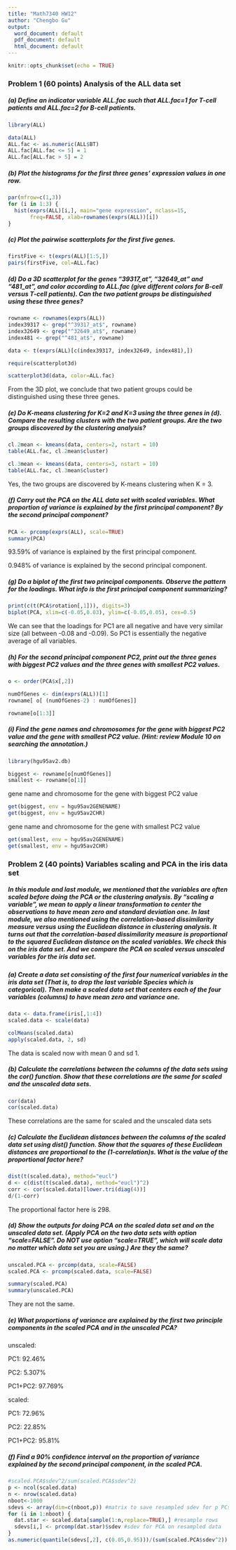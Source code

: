 ```yaml
---
title: "Math7340 HW12"
author: "Chengbo Gu"
output:
  word_document: default
  pdf_document: default
  html_document: default
---
```

```r
knitr::opts_chunk$set(echo = TRUE)
```

### Problem 1 (60 points) Analysis of the ALL data set
##### (a) Define an indicator variable ALL.fac such that ALL.fac=1 for T-cell patients and ALL.fac=2 for B-cell patients.

```r
library(ALL)
```
```r
data(ALL)
ALL.fac <- as.numeric(ALL$BT)
ALL.fac[ALL.fac <= 5] = 1
ALL.fac[ALL.fac > 5] = 2
```


##### (b) Plot the histograms for the first three genes’ expression values in one row.
```r
par(mfrow=c(1,3))
for (i in 1:3) {
  hist(exprs(ALL)[i,], main="gene expression", nclass=15, 
       freq=FALSE, xlab=rownames(exprs(ALL))[i])
}
```

##### (c) Plot the pairwise scatterplots for the first five genes.
```r
firstFive <- t(exprs(ALL)[1:5,])
pairs(firstFive, col=ALL.fac)
```

##### (d) Do a 3D scatterplot for the genes “39317_at”, “32649_at” and “481_at”, and color according to ALL.fac (give different colors for B-cell versus T-cell patients). Can the two patient groups be distinguished using these three genes?

```r
rowname <- rownames(exprs(ALL))
index39317 <- grep("^39317_at$", rowname)
index32649 <- grep("^32649_at$", rowname)
index481 <- grep("^481_at$", rowname)

data <- t(exprs(ALL)[c(index39317, index32649, index481),])
```
```r
require(scatterplot3d)
```
```r
scatterplot3d(data, color=ALL.fac)
```

From the 3D plot, we conclude that two patient groups could be distinguished using these three genes.


##### (e) Do K-means clustering for K=2 and K=3 using the three genes in (d). Compare the resulting clusters with the two patient groups. Are the two groups discovered by the clustering analysis?

```r
cl.2mean <- kmeans(data, centers=2, nstart = 10)
table(ALL.fac, cl.2mean$cluster)
```
```r
cl.3mean <- kmeans(data, centers=3, nstart = 10)
table(ALL.fac, cl.3mean$cluster)
```

Yes, the two groups are discovered by K-means clustering when K = 3.

##### (f) Carry out the PCA on the ALL data set with scaled variables. What proportion of variance is explained by the first principal component? By the second principal component?

```r
PCA <- prcomp(exprs(ALL), scale=TRUE)
summary(PCA)
```

93.59% of variance is explained by the first principal component.

0.948% of variance is explained by the second principal component.


##### (g) Do a biplot of the first two principal components. Observe the pattern for the loadings. What info is the first principal component summarizing?
```r
print(c(t(PCA$rotation[,1])), digits=3)
biplot(PCA, xlim=c(-0.05,0.03), ylim=c(-0.05,0.05), cex=0.5)
```


We can see that the loadings for PC1 are all negative and have very similar size (all between -0.08 and -0.09). So PC1 is essentially the negative average of all variables.


##### (h) For the second principal component PC2, print out the three genes with biggest PC2 values and the three genes with smallest PC2 values.
```r
o <- order(PCA$x[,2])

numOfGenes <- dim(exprs(ALL))[1]
rowname[ o[ (numOfGenes-2) : numOfGenes]]

rowname[o[1:3]]
```
##### (i) Find the gene names and chromosomes for the gene with biggest PC2 value and the gene with smallest PC2 value. (Hint: review Module 10 on searching the annotation.)
```r
library(hgu95av2.db)
```
```r
biggest <- rowname[o[numOfGenes]]
smallest <- rowname[o[1]]
```

gene name and chromosome for the gene with biggest PC2 value
```r
get(biggest, env = hgu95av2GENENAME)
get(biggest, env = hgu95av2CHR)
```

gene name and chromosome for the gene with smallest PC2 value 
```r
get(smallest, env = hgu95av2GENENAME)
get(smallest, env = hgu95av2CHR)

```


### Problem 2 (40 points) Variables scaling and PCA in the iris data set
##### In this module and last module, we mentioned that the variables are often scaled before doing the PCA or the clustering analysis. By “scaling a variable”, we mean to apply a linear transformation to center the observations to have mean zero and standard deviation one. In last module, we also mentioned using the correlation-based dissimilarity measure versus using the Euclidean distance in clustering analysis. It turns out that the correlation-based dissimilarity measure is proportional to the squared Euclidean distance on the scaled variables. We check this on the iris data set. And we compare the PCA on scaled versus unscaled variables for the iris data set.

##### (a) Create a data set consisting of the first four numerical variables in the iris data set (That is, to drop the last variable Species which is categorical). Then make a scaled data set that centers each of the four variables (columns) to have mean zero and variance one.
```r
data <- data.frame(iris[,1:4])
scaled.data <- scale(data)

colMeans(scaled.data)
apply(scaled.data, 2, sd)
```
The data is scaled now with mean 0 and sd 1.

##### (b) Calculate the correlations between the columns of the data sets using the cor() function. Show that these correlations are the same for scaled and the unscaled data sets.
```r
cor(data)
cor(scaled.data)
```
These correlations are the same for scaled and the unscaled data sets

##### (c) Calculate the Euclidean distances between the columns of the scaled data set using dist() function. Show that the squares of these Euclidean distances are proportional to the (1-correlation)s. What is the value of the proportional factor here?
```r
dist(t(scaled.data), method="eucl")
d <- c(dist(t(scaled.data), method="eucl")^2)
corr <- cor(scaled.data)[lower.tri(diag(4))]
d/(1-corr)
```
The proportional factor here is 298.

##### (d) Show the outputs for doing PCA on the scaled data set and on the unscaled data set. (Apply PCA on the two data sets with option “scale=FALSE”. Do NOT use option “scale=TRUE”, which will scale data no matter which data set you are using.) Are they the same?
```r
unscaled.PCA <- prcomp(data, scale=FALSE)
scaled.PCA <- prcomp(scaled.data, scale=FALSE)

summary(scaled.PCA)
summary(unscaled.PCA)
```

They are not the same.


##### (e) What proportions of variance are explained by the first two principle components in the scaled PCA and in the unscaled PCA?

unscaled: 

PC1: 92.46% 

PC2: 5.307%

PC1+PC2: 97.769%

scaled: 

PC1: 72.96% 

PC2: 22.85%

PC1+PC2: 95.81%

##### (f) Find a 90% confidence interval on the proportion of variance explained by the second principal component, in the scaled PCA.
```r
#scaled.PCA$sdev^2/sum(scaled.PCA$sdev^2)
p <- ncol(scaled.data)
n <- nrow(scaled.data) 
nboot<-1000 
sdevs <- array(dim=c(nboot,p)) #matrix to save resampled sdev for p PCs 
for (i in 1:nboot) { 
  dat.star <- scaled.data[sample(1:n,replace=TRUE),] #resample rows 
  sdevs[i,] <- prcomp(dat.star)$sdev #sdev for PCA on resampled data 
} 
as.numeric(quantile(sdevs[,2], c(0.05,0.95)))/(sum(scaled.PCA$sdev^2))
```